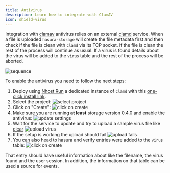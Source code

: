 ```yaml
---
title: Antivirus
description: Learn how to integrate with ClamAV
icon: shield-virus
---
```


Integration with [clamav](https://www.clamav.net) antivirus relies on an external [clamd](https://docs.clamav.net/manual/Usage/Scanning.html#clamd) service. When a file is uploaded `hasura-storage` will create the file metadata first and then check if the file is clean with `clamd` via its TCP socket. If the file is clean the rest of the process will continue as usual. If a virus is found details about the virus will be added to the `virus` table and the rest of the process will be aborted.

![sequence](/images/guides/storage/sequence.png)

To enable the antivirus you need to follow the next steps:


1. Deploy using [Nhost Run](/run) a dedicated instance of `clamd` with this [one-click install link](https://app.nhost.io:/run-one-click-install?config=eyJuYW1lIjoiY2xhbWF2IiwiaW1hZ2UiOnsiaW1hZ2UiOiJkb2NrZXIuaW8vbmhvc3QvY2xhbWF2OjAuMS4xIn0sImNvbW1hbmQiOltdLCJyZXNvdXJjZXMiOnsiY29tcHV0ZSI6eyJjcHUiOjEwMDAsIm1lbW9yeSI6MjA0OH0sInN0b3JhZ2UiOltdLCJyZXBsaWNhcyI6MX0sImVudmlyb25tZW50IjpbXSwicG9ydHMiOlt7InBvcnQiOiIzMzEwIiwidHlwZSI6InRjcCIsInB1Ymxpc2giOmZhbHNlfV19).
2. Select the project:
![select project](/images/guides/storage/av_01.png)
3. Click on "Create":
![click on create](/images/guides/storage/av_02.png)
4. Make sure you are running **at least** storage version 0.4.0 and enable the antivirus:
![update settings](/images/guides/storage/av_03.png)
5. Wait for the service to update and try to upload a sample virus file like [eicar](https://www.eicar.org/download-anti-malware-testfile/)
![upload virus](/images/guides/storage/av_04.png)
6. If the setup is working the upload should fail
![upload fails](/images/guides/storage/av_05.png)
7. You can also head to hasura and verify entries were added to the `virus` table:
![click on create](/images/guides/storage/av_06.png)

That entry should have useful information about like the filename, the virus found and the user session. In addition, the information on that table can be used a source for events.
